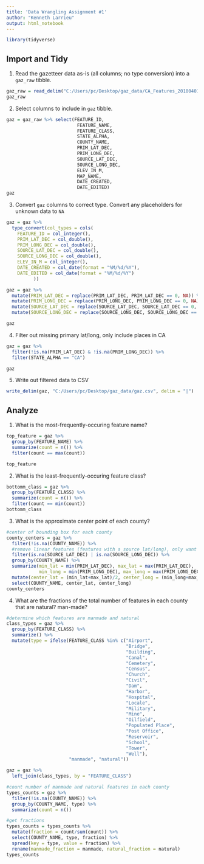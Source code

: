```yaml
---
title: 'Data Wrangling Assignment #1'
author: "Kenneth Larrieu"
output: html_notebook
---
```



``` r
library(tidyverse)
```

## Import and Tidy
1. Read the gazetteer data as-is (all columns; no type conversion) into a `gaz_raw` tibble.

``` r
gaz_raw = read_delim("C:/Users/pc/Desktop/gaz_data/CA_Features_20180401.txt", "|", col_types = cols(.default = col_character()))
gaz_raw
```

2. Select columns to include in `gaz` tibble.
``` r
gaz = gaz_raw %>% select(FEATURE_ID,
                          FEATURE_NAME,
                          FEATURE_CLASS,
                          STATE_ALPHA,
                          COUNTY_NAME,
                          PRIM_LAT_DEC,
                          PRIM_LONG_DEC,
                          SOURCE_LAT_DEC,
                          SOURCE_LONG_DEC,
                          ELEV_IN_M,
                          MAP_NAME,
                          DATE_CREATED,
                          DATE_EDITED)
gaz
```
3. Convert `gaz` columns to correct type. Convert any placeholders for unknown data to `NA`
```r
gaz = gaz %>%
  type_convert(col_types = cols(
    FEATURE_ID = col_integer(),
    PRIM_LAT_DEC = col_double(),
    PRIM_LONG_DEC = col_double(),
    SOURCE_LAT_DEC = col_double(),
    SOURCE_LONG_DEC = col_double(),
    ELEV_IN_M = col_integer(),
    DATE_CREATED = col_date(format = "%M/%d/%Y"),
    DATE_EDITED = col_date(format = "%M/%d/%Y")
          ))

gaz = gaz %>%
  mutate(PRIM_LAT_DEC = replace(PRIM_LAT_DEC, PRIM_LAT_DEC == 0, NA)) %>%
  mutate(PRIM_LONG_DEC = replace(PRIM_LONG_DEC, PRIM_LONG_DEC == 0, NA)) %>%
  mutate(SOURCE_LAT_DEC = replace(SOURCE_LAT_DEC, SOURCE_LAT_DEC == 0, NA)) %>%
  mutate(SOURCE_LONG_DEC = replace(SOURCE_LONG_DEC, SOURCE_LONG_DEC == 0, NA))

gaz
```


4. Filter out missing primary lat/long, only include places in CA
```r
gaz = gaz %>%
  filter(!is.na(PRIM_LAT_DEC) & !is.na(PRIM_LONG_DEC)) %>%
  filter(STATE_ALPHA == "CA")

gaz
```

5. Write out filtered data to CSV
```r
write_delim(gaz, "C:/Users/pc/Desktop/gaz_data/gaz.csv", delim = "|")
```

## Analyze

1. What is the most-frequently-occuring feature name?
```r
top_feature = gaz %>%
  group_by(FEATURE_NAME) %>%
  summarize(count = n()) %>%
  filter(count == max(count))

top_feature
```

2. What is the least-frequently-occuring feature class?
```r
bottomm_class = gaz %>%
  group_by(FEATURE_CLASS) %>%
  summarize(count = n()) %>%
  filter(count == min(count))
bottomm_class
```

3. What is the approximate center point of each county?
```r
#center of bounding box for each county
county_centers = gaz %>%
  filter(!is.na(COUNTY_NAME)) %>%
  #remove linear features (features with a source lat/long), only want point features
  filter(is.na(SOURCE_LAT_DEC) | is.na(SOURCE_LONG_DEC)) %>%
  group_by(COUNTY_NAME) %>%
  summarize(min_lat = min(PRIM_LAT_DEC), max_lat = max(PRIM_LAT_DEC),
            min_long = min(PRIM_LONG_DEC), max_long = max(PRIM_LONG_DEC)) %>%
  mutate(center_lat = (min_lat+max_lat)/2, center_long = (min_long+max_long)/2) %>%
  select(COUNTY_NAME, center_lat, center_long)
county_centers
```

4. What are the fractions of the total number of features in each county that are natural? man-made?
```r
#determine which features are manmade and natural
class_types = gaz %>%
  group_by(FEATURE_CLASS) %>%
  summarize() %>%
  mutate(type = ifelse(FEATURE_CLASS %in% c("Airport",
                                            "Bridge",
                                            "Building",
                                            "Canal",
                                            "Cemetery",
                                            "Census",
                                            "Church",
                                            "Civil",
                                            "Dam",
                                            "Harbor",
                                            "Hospital",
                                            "Locale",
                                            "Military",
                                            "Mine",
                                            "Oilfield",
                                            "Populated Place",
                                            "Post Office",
                                            "Reservoir",
                                            "School",
                                            "Tower",
                                            "Well"),
                       "manmade", "natural"))

gaz = gaz %>%
  left_join(class_types, by = "FEATURE_CLASS")

#count number of manmade and natural features in each county
types_counts = gaz %>%
  filter(!is.na(COUNTY_NAME)) %>%
  group_by(COUNTY_NAME, type) %>%
  summarize(count = n())

#get fractions
types_counts = types_counts %>%
  mutate(fraction = count/sum(count)) %>%
  select(COUNTY_NAME, type, fraction) %>%
  spread(key = type, value = fraction) %>%
  rename(manmade_fraction = manmade, natural_fraction = natural)
types_counts
```
